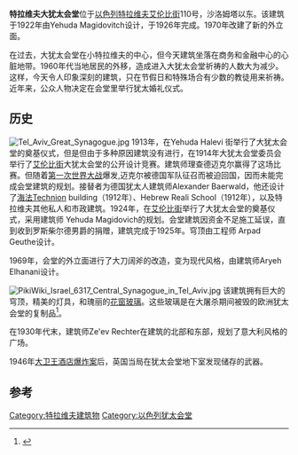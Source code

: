 {{Infobox religious building
|building_name=特拉维夫大犹太会堂 <br> (בית כנסת הגדול (תל אביב
|image=Tel Aviv's Great Synagogue.jpg
|location={{Flagicon|ISR}} [[以色列|以色列]][[特拉维夫|特拉维夫]]艾伦比街110号
|religious_affiliation=犹太教
|architecture_type=犹太会堂
|facade_direction=东
|year_completed=1926年
|architect=Yehuda Magidovitch
|materials=混凝土、玻璃、钢铁
}}
'''特拉维夫大犹太会堂'''位于[[以色列|以色列]][[特拉维夫|特拉维夫]][[艾伦比街|艾伦比街]]110号，沙洛姆塔以东。该建筑于1922年由Yehuda Magidovitch设计，于1926年完成。1970年改建了新的外立面。

在过去，大犹太会堂在小特拉维夫的中心，但今天建筑坐落在商务和金融中心的心脏地带。1960年代当地居民的外移，造成进入大犹太会堂祈祷的人数大为减少。这样，今天令人印象深刻的建筑，只在节假日和特殊场合有少数的教徒用来祈祷。近年来，公众人物决定在会堂里举行犹太婚礼仪式。

==历史==
[[File:Tel_Aviv_Great_Synagogue.jpg|thumb]]
1913年，在Yehuda Halevi 街举行了大犹太会堂的奠基仪式，但是但由于多种原因建筑没有进行，在1914年大犹太会堂委员会举行了[[艾伦比街|艾伦比街]]大犹太会堂的公开设计竞赛。建筑师理查德迈克尔赢得了这场比赛。但随着[[第一次世界大战|第一次世界大战]]爆发,迈克尔被德国军队征召而被迫回国，因而未能完成会堂建筑的规划。接替者为德国犹太人建筑师Alexander Baerwald，他还设计了[[海法|海法]]Technion building（1912年）、Hebrew Reali School（1912年），以及特拉维夫其他私人和市政建筑。1924年，在[[艾伦比街|艾伦比街]]举行了大犹太会堂的奠基仪式，采用建筑师 Yehuda Magidovich的规划。会堂建筑因资金不足施工延误，直到收到罗斯柴尔德男爵的捐赠，建筑完成于1925年。穹顶由工程师 Arpad Geuthe设计。

1969年，会堂的外立面进行了大刀阔斧的改造，变为现代风格，由建筑师Aryeh Elhanani设计。

[[File:PikiWiki_Israel_6317_Central_Synagogue_in_Tel_Aviv.jpg|thumb]]
该建筑拥有巨大的穹顶，精美的灯具，和瑰丽的[[花窗玻璃|花窗玻璃]]。这些玻璃是在大屠杀期间被毁的欧洲犹太会堂的复制品<ref name="Wcities">{{cite web|url=http://www.wcities.com/en/record/,280440/412/record.html|title=Great Synagogue (The)|work=wcities.com|accessdate=2009-02-04|archive-date=2009-09-14|archive-url=https://web.archive.org/web/20090914144955/http://www.wcities.com/en/record/,280440/412/record.html|dead-url=no}}</ref>。

在1930年代末，建筑师Ze'ev Rechter在建筑的北部和东部，规划了意大利风格的广场。

1946年[[大卫王酒店爆炸案|大卫王酒店爆炸案]]后，英国当局在犹太会堂地下室发现储存的武器。

==参考==
{{Reflist}}
{{coord|32|03|52|N|34|46|20|E|display=title|type:landmark_region:IL}}
[[Category:特拉维夫建筑物|Category:特拉维夫建筑物]]
[[Category:以色列犹太会堂|Category:以色列犹太会堂]]